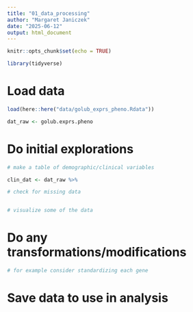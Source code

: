 ```yaml
---
title: "01_data_processing"
author: "Margaret Janiczek"
date: "2025-06-12"
output: html_document
---
```


```r
knitr::opts_chunk$set(echo = TRUE)
```

```r
library(tidyverse)

```


# Load data
```r
load(here::here("data/golub_exprs_pheno.Rdata"))

dat_raw <- golub.exprs.pheno
```


# Do initial explorations

```r
# make a table of demographic/clinical variables

clin_dat <- dat_raw %>% 

# check for missing data


# visualize some of the data
```


# Do any transformations/modifications

```r
# for example consider standardizing each gene

```

# Save data to use in analysis
